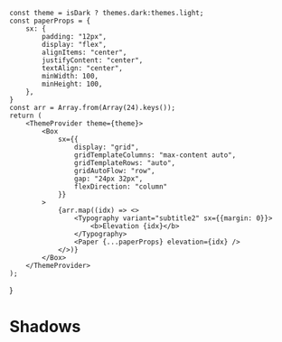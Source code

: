 
<Meta title="theme/Shadows"/>

    const theme = isDark ? themes.dark:themes.light;
    const paperProps = {
        sx: {
            padding: "12px",
            display: "flex",
            alignItems: "center",
            justifyContent: "center",
            textAlign: "center",
            minWidth: 100,
            minHeight: 100,
        },
    }
    const arr = Array.from(Array(24).keys());
    return (
        <ThemeProvider theme={theme}>
            <Box
                sx={{
                    display: "grid",
                    gridTemplateColumns: "max-content auto",
                    gridTemplateRows: "auto",
                    gridAutoFlow: "row",
                    gap: "24px 32px",
                    flexDirection: "column"
                }}
            >
                {arr.map((idx) => <>
                    <Typography variant="subtitle2" sx={{margin: 0}}>
                        <b>Elevation {idx}</b>
                    </Typography>
                    <Paper {...paperProps} elevation={idx} />
                </>)}
            </Box>
        </ThemeProvider>
    );
}

# Shadows

<ShadowsList />